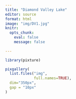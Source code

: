 ```yaml
---
title: "Diamond Valley Lake"
editor: source
format: html
image: "img/DV1.jpg"
knitr: 
  opts_chunk: 
    eval: false
    message: false
    
---
```


```r
library(pixture)

pixgallery(
  list.files("img", 
             full.names=TRUE),
  dim="350px",
  gap = "10px"
)
```


